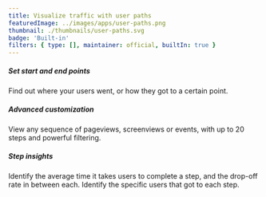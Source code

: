 ```yaml
---
title: Visualize traffic with user paths
featuredImage: ../images/apps/user-paths.png
thumbnail: ./thumbnails/user-paths.svg
badge: 'Built-in'
filters: { type: [], maintainer: official, builtIn: true }
---
```


<Section
    divider={false}
    title="Explore popular ways users complete a series of steps - like navigating your site or progressing through a funnel."
    size="full"
    cols={3}
>
    <div>
        <h5>Set start and end points</h5>
        <p>Find out where your users went, or how they got to a certain point.</p>
    </div>
    <div>
        <h5>Advanced customization</h5>
        <p>View any sequence of pageviews, screenviews or events, with up to 20 steps and powerful filtering.</p>
    </div>
    <div>
        <h5>Step insights</h5>
        <p>
            Identify the average time it takes users to complete a step, and the drop-off rate in between each. Identify
            the specific users that got to each step.
        </p>
    </div>
</Section>

<TutorialsSlider topic="user paths" />

<Section divider={false}>
    <Quote
        imageSource="/images/customers/mishra.jpeg"
        size="md"
        name="Anubhuti Mishra"
        title="UI/UX Designer at Hasura"
        quote={`“I look at our top-performing website pages, such as tutorials, blog and pricing pages. Our team has built a schedule around this so we are always shifting focus throughout the website and continuing to improve.”`}
    />
</Section>
